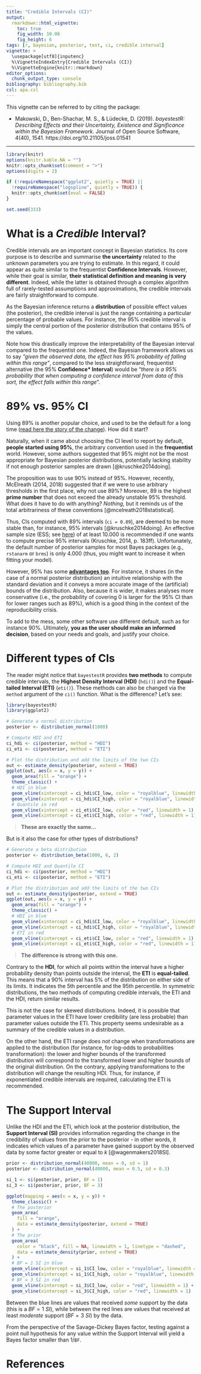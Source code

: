```yaml
---
title: "Credible Intervals (CI)"
output: 
  rmarkdown::html_vignette:
    toc: true
    fig_width: 10.08
    fig_height: 6
tags: [r, bayesian, posterior, test, ci, credible interval]
vignette: >
  \usepackage[utf8]{inputenc}
  %\VignetteIndexEntry{Credible Intervals (CI)}
  %\VignetteEngine{knitr::rmarkdown}
editor_options: 
  chunk_output_type: console
bibliography: bibliography.bib
csl: apa.csl
---
```


This vignette can be referred to by citing the package:

- Makowski, D., Ben-Shachar, M. S., \& Lüdecke, D. (2019). *bayestestR: Describing Effects and their Uncertainty, Existence and Significance within the Bayesian Framework*. Journal of Open Source Software, 4(40), 1541. https://doi.org/10.21105/joss.01541

---

```r
library(knitr)
options(knitr.kable.NA = "")
knitr::opts_chunk$set(comment = ">")
options(digits = 2)

if (!requireNamespace("ggplot2", quietly = TRUE) ||
  !requireNamespace("logspline", quietly = TRUE)) {
  knitr::opts_chunk$set(eval = FALSE)
}

set.seed(333)
```

# What is a *Credible* Interval?

Credible intervals are an important concept in Bayesian statistics. Its core
purpose is to describe and summarise **the uncertainty** related to the unknown
parameters you are trying to estimate. In this regard, it could appear as quite
similar to the frequentist **Confidence Intervals**. However, while their goal
is similar, **their statistical definition and meaning is very different**.
Indeed, while the latter is obtained through a complex algorithm full of
rarely-tested assumptions and approximations, the credible intervals are fairly
straightforward to compute.

As the Bayesian inference returns a **distribution** of possible effect values
(the posterior), the credible interval is just the range containing a particular
percentage of probable values. For instance, the 95\% credible interval is
simply the central portion of the posterior distribution that contains 95\% of
the values.

Note how this drastically improve the interpretability of the Bayesian interval
compared to the frequentist one. Indeed, the Bayesian framework allows us to say
*"given the observed data, the effect has 95% probability of falling within this range"*, compared to the less straightforward, frequentist alternative (the 95\%
**Confidence* Interval**) would be "*there is a 95\% probability that when
computing a confidence interval from data of this sort, the effect falls within
this range*".

# 89\% vs. 95\% CI

Using 89\% is another popular choice, and used to be the default for a long time
([read here the story of the change](https://github.com/easystats/bayestestR/discussions/250)). 
How did it start?

Naturally, when it came about choosing the CI level to report by default,
**people started using 95\%**, the arbitrary convention used in the
**frequentist** world. However, some authors suggested that 95\% might not be
the most appropriate for Bayesian posterior distributions, potentially lacking
stability if not enough posterior samples are drawn [@kruschke2014doing].

The proposition was to use 90\% instead of 95\%. However, recently, McElreath
(2014, 2018) suggested that if we were to use arbitrary thresholds in the first
place, why not use 89\%? Moreover, 89 is the highest **prime number** that
does not exceed the already unstable 95\% threshold. What does it have to do
with anything? *Nothing*, but it reminds us of the total arbitrariness of these
conventions [@mcelreath2018statistical].

Thus, CIs computed with 89\% intervals (`ci = 0.89`), are deemed
to be more stable than, for instance, 95\% intervals [@kruschke2014doing]. An
effective sample size (ESS; see
[here](https://easystats.github.io/bayestestR/reference/diagnostic_posterior.html))
of at least 10.000 is recommended if one wants to compute precise 95\% intervals (Kruschke, 2014, p. 183ff).
Unfortunately, the default number of posterior samples for most Bayes packages (e.g., `rstanarm` or `brms`) is only 4.000 (thus, you might want to increase it when fitting your model).

However, 95\% has some [**advantages too**](https://easystats.github.io/blog/posts/bayestestr_95/). For instance, it shares (in the case of a normal posterior distribution) an intuitive relationship with the standard deviation and it conveys a more accurate image of the (artificial) bounds of the distribution. Also, because it is wider, it makes analyses more conservative (i.e., the probability of covering 0 is larger for the 95\% CI than for lower ranges such as 89\%), which is a good thing in the context of the reproducibility crisis.

To add to the mess, some other software use different default, such as for instance 90\%. Ultimately, **you as the user should make an informed decision**, based on your needs and goals, and justify your choice.

# Different types of CIs

The reader might notice that `bayestestR` provides **two methods** to compute
credible intervals, the **Highest Density Interval (HDI)** (`hdi()`) and the
**Equal-tailed Interval (ETI)** (`eti()`). These methods can also be changed via
the `method` argument of the `ci()` function. What is the difference? Let's see:

```r
library(bayestestR)
library(ggplot2)

# Generate a normal distribution
posterior <- distribution_normal(1000)

# Compute HDI and ETI
ci_hdi <- ci(posterior, method = "HDI")
ci_eti <- ci(posterior, method = "ETI")

# Plot the distribution and add the limits of the two CIs
out <- estimate_density(posterior, extend = TRUE)
ggplot(out, aes(x = x, y = y)) +
  geom_area(fill = "orange") +
  theme_classic() +
  # HDI in blue
  geom_vline(xintercept = ci_hdi$CI_low, color = "royalblue", linewidth = 3) +
  geom_vline(xintercept = ci_hdi$CI_high, color = "royalblue", linewidth = 3) +
  # Quantile in red
  geom_vline(xintercept = ci_eti$CI_low, color = "red", linewidth = 1) +
  geom_vline(xintercept = ci_eti$CI_high, color = "red", linewidth = 1)
```

> **These are exactly the same...**

But is it also the case for other types of distributions?

```r
# Generate a beta distribution
posterior <- distribution_beta(1000, 6, 2)

# Compute HDI and Quantile CI
ci_hdi <- ci(posterior, method = "HDI")
ci_eti <- ci(posterior, method = "ETI")

# Plot the distribution and add the limits of the two CIs
out <- estimate_density(posterior, extend = TRUE)
ggplot(out, aes(x = x, y = y)) +
  geom_area(fill = "orange") +
  theme_classic() +
  # HDI in blue
  geom_vline(xintercept = ci_hdi$CI_low, color = "royalblue", linewidth = 3) +
  geom_vline(xintercept = ci_hdi$CI_high, color = "royalblue", linewidth = 3) +
  # ETI in red
  geom_vline(xintercept = ci_eti$CI_low, color = "red", linewidth = 1) +
  geom_vline(xintercept = ci_eti$CI_high, color = "red", linewidth = 1)
```

> **The difference is strong with this one.**

Contrary to the **HDI**, for which all points within the interval have a higher
probability density than points outside the interval, the **ETI** is
**equal-tailed**. This means that a 90\% interval has 5\% of the distribution on
either side of its limits. It indicates the 5th percentile and the 95th
percentile. In symmetric distributions, the two methods of computing credible
intervals, the ETI and the HDI, return similar results.

This is not the case for skewed distributions. Indeed, it is possible that
parameter values in the ETI have lower credibility (are less probable) than
parameter values outside the ETI. This property seems undesirable as a summary
of the credible values in a distribution.

On the other hand, the ETI range does *not* change when transformations are
applied to the distribution (for instance, for log-odds to probabilities
transformation): the lower and higher bounds of the transformed distribution
will correspond to the transformed lower and higher bounds of the original
distribution. On the contrary, applying transformations to the distribution will
change the resulting HDI. Thus, for instance, if exponentiated credible
intervals are required, calculating the ETI is recommended.

# The Support Interval

Unlike the HDI and the ETI, which look at the posterior distribution, the
**Support Interval (SI)** provides information regarding the change in the
credibility of values from the prior to the posterior - in other words, it
indicates which values of a parameter have gained support by the observed
data by some factor greater or equal to *k* [@wagenmakers2018SI].

```r
prior <- distribution_normal(40000, mean = 0, sd = 1)
posterior <- distribution_normal(40000, mean = 0.5, sd = 0.3)

si_1 <- si(posterior, prior, BF = 1)
si_3 <- si(posterior, prior, BF = 3)

ggplot(mapping = aes(x = x, y = y)) +
  theme_classic() +
  # The posterior
  geom_area(
    fill = "orange",
    data = estimate_density(posterior, extend = TRUE)
  ) +
  # The prior
  geom_area(
    color = "black", fill = NA, linewidth = 1, linetype = "dashed",
    data = estimate_density(prior, extend = TRUE)
  ) +
  # BF = 1 SI in blue
  geom_vline(xintercept = si_1$CI_low, color = "royalblue", linewidth = 1) +
  geom_vline(xintercept = si_1$CI_high, color = "royalblue", linewidth = 1) +
  # BF = 3 SI in red
  geom_vline(xintercept = si_3$CI_low, color = "red", linewidth = 1) +
  geom_vline(xintercept = si_3$CI_high, color = "red", linewidth = 1)
```

Between the blue lines are values that received *some* support by the data (this
is a $BF = 1~SI$), while between the red lines are values that received at least
*moderate* support ($BF = 3~SI$) by the data.

From the perspective of the Savage-Dickey Bayes factor, testing against a point
null hypothesis for any value within the Support Interval will yield a Bayes
factor smaller than 1/`BF`.

# References
